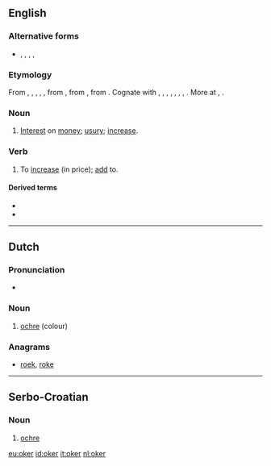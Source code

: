 ==English==

===Alternative forms===
* {{l|en|ocker}}, {{l|en|occur}}, {{l|en|ockar}}, {{l|en|okir}}, {{l|en|okkir}}

===Etymology===
From {{etyl|enm}} {{term|oker|lang=enm}}, {{term|okur|lang=enm}}, {{term|okir|lang=enm}}, {{term|okyr|lang=enm}}, {{term|ocker|lang=enm}}, from {{etyl|non}} {{term|ókr||usury|lang=non}}, from {{proto|Germanic|wōkraz|progeny, earnings, profit|lang=en}}, from {{proto|Indo-European|h₂weg-|to add, increase|lang=en}}. Cognate with {{etyl|sco|-}} {{term|ocker||usury|lang=sco}}, {{etyl|is|-}} {{term|ókur||usury|lang=is}}, {{etyl|sv|-}} {{term|ocker||usury|lang=sv}}, {{etyl|de|-}} {{term|Wucher||usury, profiteering, racket|lang=de}}, {{etyl|nl|-}} {{term|woeker||usury|lang=nl}}, {{etyl|ang|-}} {{term|wocor|wōcor|increase, growth, fruit, usury|lang=ang}}, {{etyl|got|-}} {{term|||tr=wōkrs|interest, usury, tax|lang=got}}, {{etyl|la|-}} {{term|augere||to increase|lang=la}}. More at {{l|en|eke}}, {{l|en|wax}}.

===Noun===
{{en-noun}}

# {{context|Now|_|chiefly|_|dialectal}} [[interest|Interest]] on [[money]]; [[usury]]; [[increase]].

===Verb===
{{en-verb}}

# {{transitive|Now|_|chiefly|_|dialectal}} To [[increase]] (in price); [[add]] to.

====Derived terms====
* {{l|en|okerer}}
* {{l|en|okering}}

----

==Dutch==

===Pronunciation===
* {{audio|nl-oker.ogg|oker}}

===Noun===
{{nl-noun|n}}

# [[ochre]] (colour)

===Anagrams===
* [[roek#Dutch|roek]], [[roke#Dutch|roke]]

----

==Serbo-Croatian==

===Noun===
{{sh-noun|r|g=m|окер}}

# [[ochre]]

[[eu:oker]]
[[id:oker]]
[[it:oker]]
[[nl:oker]]